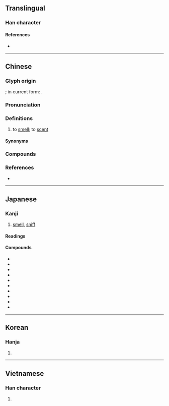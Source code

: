 {{also|口臭}}
{{character info}}
==Translingual==

===Han character===
{{Han char|rn=30|rad=口|as=10|sn=13|four=66034|canj=RHUK|ids=⿰口臭}}

====References====
* {{Han ref|kx=0201.360|dkj=04048|dj=0424.270|hdz=10668.120|uh=55C5|ud=21957|bh=B6E5|bd=46821}}

----

==Chinese==
{{zh-forms}}

===Glyph origin===
{{Han etym}}
{{Han simp|齅|f=鼻|t=口}}; in current form: {{Han compound|口|臭|ls=psc|c1=s|c2=p}}.

===Pronunciation===
{{zh-pron
|m=xiù
|ma=Zh-xiù.ogg
|c=cau3,hung3
|md=bê
|mn=hiù
|mn-t=hiun3
|w=2ho,2xieu
|mc=y
|oc=y
|cat=v
}}
{{attn|nan|Kaifang Cidian: hiu}}

===Definitions===
{{zh-hanzi}}

# to [[smell]]; to [[scent]]

====Synonyms====
{{zh-dial|聞}}

===Compounds===
{{zh-der|嗅覺|嗅覺器|嗅神經}}

===References===
* {{R:yue:Hanzi}}

----

==Japanese==

===Kanji===
{{ja-kanji|grade=|rs=口10}}

# [[smell]], [[sniff]]

====Readings====
{{ja-readings
|goon=く
|kanon=きゅう<きう
|kun=か-ぐ
}}

====Compounds====
{{der-top|Compounds}}
* {{ja-r|嗅%覚|きゅう%かく}}
* {{ja-r|嗅球|きゅうきゅう}}
* {{ja-r|嗅%剤|きゅう%ざい}}
* {{ja-r|嗅%細胞|きゅう%さいぼう}}
* {{ja-r|嗅上皮|きゅうじょうひ}}
* {{ja-r|嗅神経|きゅうしんけい}}
* {{ja-r|嗅入%薬|きゅうにゅう%やく}}
* {{ja-r|嗅脳|きゅうのう}}
* {{ja-r|幻嗅|げんきゅう}}
* {{ja-r|焼嗅|やいかがし}}
{{der-bottom}}

----

==Korean==

===Hanja===
{{ko-hanja|hangeul=후}}

# {{rfdef|ko|sort=口10}}

----

==Vietnamese==

===Han character===
{{vi-readings|reading=khứu|rs=口10}}

# {{rfdef|vi|sort=口10}}